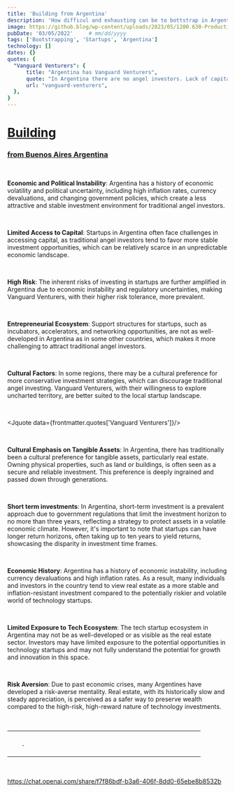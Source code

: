 ```yaml
---
title: 'Building from Argentina'
description: 'How difficul and exhausting can be to bottstrap in Argentina'
image: https://github.blog/wp-content/uploads/2023/05/1200.630-Productivity-wLogo@2x.png?resize=1600%2C850
pubDate: '03/05/2022'     # mm/dd/yyyy
tags: ['Bootstrapping', 'Startups', 'Argentina']
technology: []
dates: {}
quotes: {
  "Vanguard Venturers": {
      title: "Argentina has Vanguard Venturers",
      quote: "In Argentina there are no angel investors. Lack of capital and high risk are only taken by few <b>Vanguard Venturers</b>. Finding one is a huge challenge",
      url: "vanguard-venturers",
  },
}
---
```


# [Building](#building)
### [from Buenos Aires Argentina](#from-buenos-aires-argentina)

<br/>

<b>Economic and Political Instability</b>: Argentina has a history of economic volatility and political uncertainty, including high inflation rates, currency devaluations, and changing government policies, which create a less attractive and stable investment environment for traditional angel investors.

<br/>

<b>Limited Access to Capital</b>: Startups in Argentina often face challenges in accessing capital, as traditional angel investors tend to favor more stable investment opportunities, which can be relatively scarce in an unpredictable economic landscape.

<br/>

<b>High Risk</b>: The inherent risks of investing in startups are further amplified in Argentina due to economic instability and regulatory uncertainties, making Vanguard Venturers, with their higher risk tolerance, more prevalent.

<br/>

<b>Entrepreneurial Ecosystem</b>: Support structures for startups, such as incubators, accelerators, and networking opportunities, are not as well-developed in Argentina as in some other countries, which makes it more challenging to attract traditional angel investors.

<br/>

<b>Cultural Factors</b>: In some regions, there may be a cultural preference for more conservative investment strategies, which can discourage traditional angel investing. Vanguard Venturers, with their willingness to explore uncharted territory, are better suited to the local startup landscape.

<br/>

<Jquote data={frontmatter.quotes['Vanguard Venturers']}/>

<br/>

<b>Cultural Emphasis on Tangible Assets</b>: In Argentina, there has traditionally been a cultural preference for tangible assets, particularly real estate. Owning physical properties, such as land or buildings, is often seen as a secure and reliable investment. This preference is deeply ingrained and passed down through generations.

<br/>

<b>Short term investments</b>: In Argentina, short-term investment is a prevalent approach due to government regulations that limit the investment horizon to no more than three years, reflecting a strategy to protect assets in a volatile economic climate. However, it's important to note that startups can have longer return horizons, often taking up to ten years to yield returns, showcasing the disparity in investment time frames.

<br/>

<b>Economic History</b>: Argentina has a history of economic instability, including currency devaluations and high inflation rates. As a result, many individuals and investors in the country tend to view real estate as a more stable and inflation-resistant investment compared to the potentially riskier and volatile world of technology startups.

<br/>

<b>Limited Exposure to Tech Ecosystem</b>: The tech startup ecosystem in Argentina may not be as well-developed or as visible as the real estate sector. Investors may have limited exposure to the potential opportunities in technology startups and may not fully understand the potential for growth and innovation in this space.

<br/>

<b>Risk Aversion</b>: Due to past economic crises, many Argentines have developed a risk-averse mentality. Real estate, with its historically slow and steady appreciation, is perceived as a safer way to preserve wealth compared to the high-risk, high-reward nature of technology investments.

<br/>

<table>
    <tr>
        <td>
            <JImage src="/images/essays/building/building_heater.png" width="200px"></JImage>
        </td>
        <td>
          <p style="width: 400px; padding-left: 10px;"> .</p>
        </td>
    </tr>
</table>

<br/>

https://chat.openai.com/share/f7f86bdf-b3a6-406f-8dd0-65ebe8b8532b
